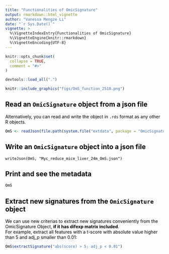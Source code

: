 ```yaml
---
title: "Functionalities of OmicSignature"
output: rmarkdown::html_vignette
author: "Vanessa Mengze Li"
date: "`r Sys.Date()`"
vignette: >
  %\VignetteIndexEntry{Functionalities of OmicSignature}
  %\VignetteEngine{knitr::rmarkdown}
  %\VignetteEncoding{UTF-8}
---
```


```r
knitr::opts_chunk$set(
  collapse = TRUE,
  comment = "#>"
)
```

```r
devtools::load_all(".")
```
<font color = "#000000">

```r
knitr::include_graphics("figs/OmS_function_2510.png")
```

## Read an `OmicSignature` object from a json file

Alternatively, you can read and write the object in `.rds` format as any other R objects. 

```r
OmS <- readJson(file.path(system.file("extdata", package = "OmicSignature"), "Myc_reduce_mice_liver_24m_OmS.json"))
```

## Write an `OmicSignature` object into a json file
```
writeJson(OmS, "Myc_reduce_mice_liver_24m_OmS.json")
```

## Print and see the metadata
```r
OmS
```


## Extract new signatures from the `OmicSignature` object
We can use new criterias to extract new signatures conveniently from 
the OmicSignature Object, **if it has difexp matrix included**.  
For example, extract all features with a t-score with absolute value 
higher than 5 and adj_p smaller than 0.01:  

```r
OmS$extractSignature("abs(score) > 5; adj_p < 0.01")
```

</font>
--
